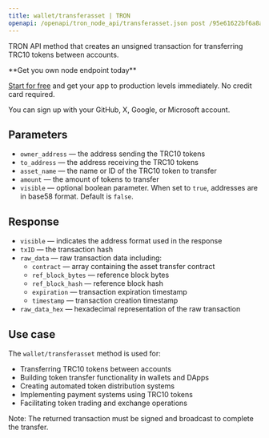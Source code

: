 ```yaml
---
title: wallet/transferasset | TRON
openapi: /openapi/tron_node_api/transferasset.json post /95e61622bf6a8af293978377718e3b77/wallet/transferasset
---
```


TRON API method that creates an unsigned transaction for transferring TRC10 tokens between accounts.

<Check>
**Get you own node endpoint today**

[Start for free](https://console.chainstack.com/) and get your app to production levels immediately. No credit card required.

You can sign up with your GitHub, X, Google, or Microsoft account.
</Check>


## Parameters

* `owner_address` — the address sending the TRC10 tokens
* `to_address` — the address receiving the TRC10 tokens
* `asset_name` — the name or ID of the TRC10 token to transfer
* `amount` — the amount of tokens to transfer
* `visible` — optional boolean parameter. When set to `true`, addresses are in base58 format. Default is `false`.

## Response

* `visible` — indicates the address format used in the response
* `txID` — the transaction hash
* `raw_data` — raw transaction data including:
  * `contract` — array containing the asset transfer contract
  * `ref_block_bytes` — reference block bytes
  * `ref_block_hash` — reference block hash  
  * `expiration` — transaction expiration timestamp
  * `timestamp` — transaction creation timestamp
* `raw_data_hex` — hexadecimal representation of the raw transaction

## Use case

The `wallet/transferasset` method is used for:

* Transferring TRC10 tokens between accounts
* Building token transfer functionality in wallets and DApps
* Creating automated token distribution systems
* Implementing payment systems using TRC10 tokens
* Facilitating token trading and exchange operations

Note: The returned transaction must be signed and broadcast to complete the transfer.